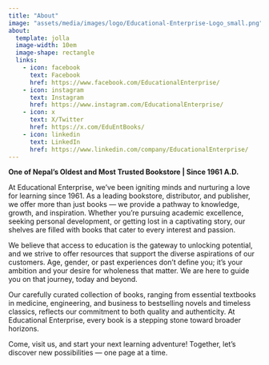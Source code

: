 ```yaml
---
title: "About"
image: "assets/media/images/logo/Educational-Enterprise-Logo_small.png"
about:
  template: jolla
  image-width: 10em
  image-shape: rectangle
  links:
    - icon: facebook
      text: Facebook
      href: https://www.facebook.com/EducationalEnterprise/
    - icon: instagram
      text: Instagram
      href: https://www.instagram.com/EducationalEnterprise/
    - icon: x
      text: X/Twitter
      href: https://x.com/EduEntBooks/
    - icon: linkedin
      text: LinkedIn
      href: https://www.linkedin.com/company/EducationalEnterprise/
---
```


**One of Nepal’s Oldest and Most Trusted Bookstore | Since 1961 A.D.**

At Educational Enterprise, we’ve been igniting minds and nurturing a love for learning since 1961. As a leading bookstore, distributor, and publisher, we offer more than just books — we provide a pathway to knowledge, growth, and inspiration. Whether you’re pursuing academic excellence, seeking personal development, or getting lost in a captivating story, our shelves are filled with books that cater to every interest and passion.

We believe that access to education is the gateway to unlocking potential, and we strive to offer resources that support the diverse aspirations of our customers. Age, gender, or past experiences don’t define you; it’s your ambition and your desire for wholeness that matter. We are here to guide you on that journey, today and beyond.

Our carefully curated collection of books, ranging from essential textbooks in medicine, engineering, and business to bestselling novels and timeless classics, reflects our commitment to both quality and authenticity. At Educational Enterprise, every book is a stepping stone toward broader horizons.

Come, visit us, and start your next learning adventure! Together, let’s discover new possibilities — one page at a time.
